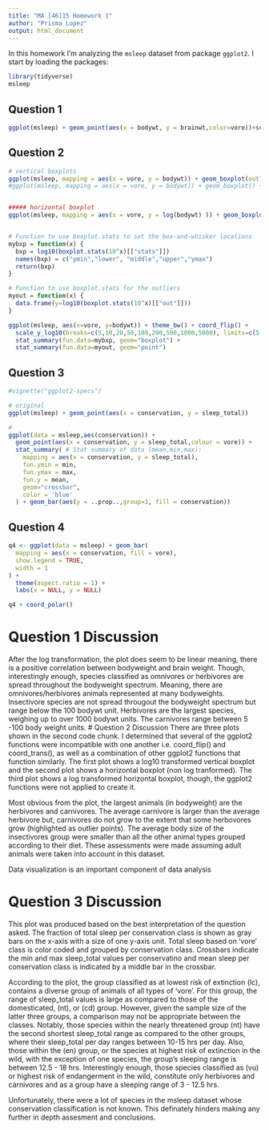 ```yaml
---
title: "MA [46]15 Homework 1"
author: "Prisma Lopez"
output: html_document
---
```


In this homework I'm analyzing the `msleep` dataset from package `ggplot2`.
I start by loading the packages:

```r
library(tidyverse)
msleep
```



## Question 1

```r
ggplot(msleep) + geom_point(aes(x = bodywt, y = brainwt,color=vore))+scale_x_log10() + scale_y_log10()

```


## Question 2


```r
# vertical boxplots
ggplot(msleep, mapping = aes(x = vore, y = bodywt)) + geom_boxplot(outlier.colour="black",outlier.shape=8,outlier.size=2) + coord_trans(y = "log10") 
#ggplot(msleep, mapping = aes(x = vore, y = bodywt)) + geom_boxplot() + coord_trans(y = "log2")


##### horizontal boxplot
ggplot(msleep, mapping = aes(x = vore, y = log(bodywt) )) + geom_boxplot() + coord_flip()  


# Function to use boxplot.stats to set the box-and-whisker locations  
mybxp = function(x) {
  bxp = log10(boxplot.stats(10^x)[["stats"]])
  names(bxp) = c("ymin","lower", "middle","upper","ymax")
  return(bxp)
}  

# Function to use boxplot.stats for the outliers
myout = function(x) {
  data.frame(y=log10(boxplot.stats(10^x)[["out"]]))
}

ggplot(msleep, aes(x=vore, y=bodywt)) + theme_bw() + coord_flip() +
  scale_y_log10(breaks=c(5,10,20,50,100,200,500,1000,5000), limits=c(5,5000)) + 
  stat_summary(fun.data=mybxp, geom="boxplot") +
  stat_summary(fun.data=myout, geom="point") 


```


## Question 3

```r
#vignette("ggplot2-specs")

# original
ggplot(msleep) + geom_point(aes(x = conservation, y = sleep_total))

# 
ggplot(data = msleep,aes(conservation)) + 
  geom_point(aes(x = conservation, y = sleep_total,colour = vore)) + 
  stat_summary( # Stat summary of data (mean,min,max):
    mapping = aes(x = conservation, y = sleep_total),
    fun.ymin = min,
    fun.ymax = max,
    fun.y = mean,
    geom="crossbar",
    color = 'blue'
  ) + geom_bar(aes(y = ..prop..,group=1, fill = conservation)) 


```



## Question 4

```r
q4 <- ggplot(data = msleep) + geom_bar(
  mapping = aes(x = conservation, fill = vore),
  show.legend = TRUE,
  width = 1
) +
  theme(aspect.ratio = 1) +
  labs(x = NULL, y = NULL)

q4 + coord_polar()
```

# Question 1 Discussion
After the log transformation, the plot does seem to be linear meaning, there is a positive correlation between bodyweight and brain weight. Though, interestingly enough, species classified as omnivores or herbivores are spread throughout the bodyweight spectrum. Meaning, there are omnivores/herbivores animals represented at many bodyweights. Insectivore species are not spread througout the bodyweight spectrum but range below the 100 bodywt unit. Herbivores are the largest species, weighing up to over 1000 bodywt units. The carnivores range between 5 -100 body weight units. 
# Question 2 Discussion
There are three plots shown in the second code chunk. I determined that several of the ggplot2 functions were incompatible with one another i.e. coord_flip() and coord_trans(), as well as a combination of other ggplot2 functions that function similarly. The first plot shows a log10 transformed vertical boxplot and the second plot shows a horizontal boxplot (non log tranformed). The third plot shows a log transformed horizontal boxplot, though, the ggplot2 functions were not applied to create it. 

Most obvious from the plot, the largest animals (in bodyweight) are the herbivores and carnivores. The average carnivore is larger than the average herbivore but, carnivores do not grow to the extent that some herbovores grow (highlighted as outlier points). The average body size of the insectivores group were smaller than all the other animal types grouped according to their diet. These assessments were made assuming adult animals were taken into account in this dataset. 

Data visualization is an important component of data analysis 

# Question 3 Discussion
This plot was produced based on the best interpretation of the question asked. The fraction of total sleep per conservation class is shown as gray bars on the x-axis with a size of one y-axis unit. Total sleep based on 'vore' class is color coded and grouped by conservation class. Crossbars indicate the min and max sleep_total values per conservatino and mean sleep per conservation class is indicated by a middle bar in the crossbar.

According to the plot, the group classified as at lowest risk of extinction (lc), contains a diverse group of animals of all types of 'vore'. For this group, the range of sleep_total values is large as compared to those of  the domesticated, (nt), or (cd) group. However, given the sample size of the latter three groups, a comparison may not be appropriate between the classes.
Notably, those species within the nearly threatened group (nt) have the second shortest sleep_total range as compared to the other groups, where their sleep_total per day ranges between 10-15 hrs per day. Also, those within the (en) group, or the species at highest risk of extinction in the wild, with the exception of one species, the group's sleeping range is between 12.5 - 18 hrs. Interestingly enough, those species classified as (vu) or highest risk of endangerment  in the wild, constitute only herbivores and carnivores and as a group have a sleeping range of 3 - 12.5 hrs.

Unfortunately, there were a lot of species in the msleep dataset whose conservation classification is not known. This definately hinders making any further in depth assesment and conclusions.




